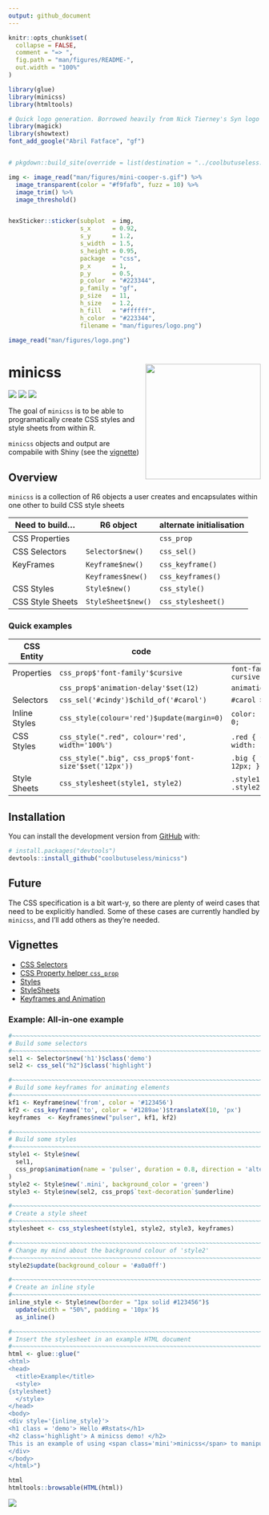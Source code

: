 ```yaml
---
output: github_document
---
```


<!-- README.md is generated from README.Rmd. Please edit that file -->

```r
knitr::opts_chunk$set(
  collapse = FALSE,
  comment = "=> ",
  fig.path = "man/figures/README-",
  out.width = "100%"
)

library(glue)
library(minicss)
library(htmltools)
```

```r
# Quick logo generation. Borrowed heavily from Nick Tierney's Syn logo process
library(magick)
library(showtext)
font_add_google("Abril Fatface", "gf")


# pkgdown::build_site(override = list(destination = "../coolbutuseless.github.io/package/minicss"))
```


```r
img <- image_read("man/figures/mini-cooper-s.gif") %>%
  image_transparent(color = "#f9fafb", fuzz = 10) %>%
  image_trim() %>%
  image_threshold()


hexSticker::sticker(subplot  = img,
                    s_x      = 0.92,
                    s_y      = 1.2,
                    s_width  = 1.5,
                    s_height = 0.95,
                    package  = "css",
                    p_x      = 1,
                    p_y      = 0.5,
                    p_color  = "#223344",
                    p_family = "gf",
                    p_size   = 11,
                    h_size   = 1.2,
                    h_fill   = "#ffffff",
                    h_color  = "#223344",
                    filename = "man/figures/logo.png")

image_read("man/figures/logo.png")
```


# minicss <img src="man/figures/logo.png" align="right" height=230/>

<!-- badges: start -->
![](http://img.shields.io/badge/cool-useless-green.svg)
![](http://img.shields.io/badge/mini-verse-blue.svg)
![](http://img.shields.io/badge/very-experimental-orange.svg)
<!-- badges: end -->

The goal of `minicss` is to be able to programatically create CSS styles and style sheets 
from within R.

`minicss` objects and output are compabile with Shiny (see the [vignette](https://coolbutuseless.github.io/package/minicss/articles/shiny.html))


## Overview

`minicss` is  a collection of R6 objects a user creates and encapsulates within
one other to build CSS style sheets


| Need to build...     | R6 object          | alternate initialisation |
|----------------------|--------------------|--------------------------|
| CSS Properties       |                    | `css_prop`               |
| CSS Selectors        | `Selector$new()`   | `css_sel()`              |
| KeyFrames            | `Keyframe$new()`   | `css_keyframe()`         |
|                      | `Keyframes$new()`  | `css_keyframes()`        |
| CSS Styles           | `Style$new()`      | `css_style()`            |
| CSS Style Sheets     | `StyleSheet$new()` | `css_stylesheet()`       |


### Quick examples


| CSS Entity    | code                                       | result                     |
|---------------|--------------------------------------------|----------------------------|
| Properties    | `css_prop$'font-family'$cursive`           | `font-family: cursive;`    |
|               | `css_prop$'animation-delay'$set(12)`       | `animation-delay: 12;`     |
| Selectors     | `css_sel('#cindy')$child_of('#carol')`     | `#carol > #cindy`          |
| Inline Styles | `css_style(colour='red')$update(margin=0)` | `color: red; margin: 0;`   |
| CSS Styles    | `css_style(".red", colour='red', width='100%')`       | `.red { color: red; width: 100% }`           |
|               | `css_style(".big", css_prop$'font-size'$set('12px'))` | `.big { font-size: 12px; }`                  |
| Style Sheets  | `css_stylesheet(style1, style2)`                      | `.style1 {color:red;}  .style2{color:blue;}` |


## Installation

You can install the development version from [GitHub](https://github.com/coolbutuseless/minicss) with:

``` r
# install.packages("devtools")
devtools::install_github("coolbutuseless/minicss")
```


## Future

The CSS specification is a bit wart-y, 
so there are plenty of weird cases that need to be explicitly handled.  Some of 
these cases are currently handled by `minicss`, and I'll add others as 
they're needed.


## Vignettes


* [CSS Selectors](https://coolbutuseless.github.io/package/minicss/articles/Selectors.html)
* [CSS Property helper `css_prop`](https://coolbutuseless.github.io/package/minicss/articles/Properties.html)
* [Styles](https://coolbutuseless.github.io/package/minicss/articles/Styles.html)
* [StyleSheets](https://coolbutuseless.github.io/package/minicss/articles/StyleSheets.html)
* [Keyframes and Animation](https://coolbutuseless.github.io/package/minicss/articles/animation.html)




### Example: All-in-one example


```r
#~~~~~~~~~~~~~~~~~~~~~~~~~~~~~~~~~~~~~~~~~~~~~~~~~~~~~~~~~~~~~~~~~~~~~~~~~~~~~
# Build some selectors
#~~~~~~~~~~~~~~~~~~~~~~~~~~~~~~~~~~~~~~~~~~~~~~~~~~~~~~~~~~~~~~~~~~~~~~~~~~~~~
sel1 <- Selector$new('h1')$class('demo')
sel2 <- css_sel("h2")$class('highlight')

#~~~~~~~~~~~~~~~~~~~~~~~~~~~~~~~~~~~~~~~~~~~~~~~~~~~~~~~~~~~~~~~~~~~~~~~~~~~~~
# Build some keyframes for animating elements
#~~~~~~~~~~~~~~~~~~~~~~~~~~~~~~~~~~~~~~~~~~~~~~~~~~~~~~~~~~~~~~~~~~~~~~~~~~~~~
kf1 <- Keyframe$new('from', color = '#123456')
kf2 <- css_keyframe('to', color = '#1289ae')$translateX(10, 'px')
keyframes  <- Keyframes$new("pulser", kf1, kf2)

#~~~~~~~~~~~~~~~~~~~~~~~~~~~~~~~~~~~~~~~~~~~~~~~~~~~~~~~~~~~~~~~~~~~~~~~~~~~~~
# Build some styles
#~~~~~~~~~~~~~~~~~~~~~~~~~~~~~~~~~~~~~~~~~~~~~~~~~~~~~~~~~~~~~~~~~~~~~~~~~~~~~
style1 <- Style$new(
  sel1, 
  css_prop$animation(name = 'pulser', duration = 0.8, direction = 'alternate')
)
style2 <- Style$new('.mini', background_color = 'green')
style3 <- Style$new(sel2, css_prop$`text-decoration`$underline)

#~~~~~~~~~~~~~~~~~~~~~~~~~~~~~~~~~~~~~~~~~~~~~~~~~~~~~~~~~~~~~~~~~~~~~~~~~~~~~
# Create a style sheet
#~~~~~~~~~~~~~~~~~~~~~~~~~~~~~~~~~~~~~~~~~~~~~~~~~~~~~~~~~~~~~~~~~~~~~~~~~~~~~
stylesheet <- css_stylesheet(style1, style2, style3, keyframes)

#~~~~~~~~~~~~~~~~~~~~~~~~~~~~~~~~~~~~~~~~~~~~~~~~~~~~~~~~~~~~~~~~~~~~~~~~~~~~~
# Change my mind about the background colour of 'style2'
#~~~~~~~~~~~~~~~~~~~~~~~~~~~~~~~~~~~~~~~~~~~~~~~~~~~~~~~~~~~~~~~~~~~~~~~~~~~~~
style2$update(background_colour = '#a0a0ff')

#~~~~~~~~~~~~~~~~~~~~~~~~~~~~~~~~~~~~~~~~~~~~~~~~~~~~~~~~~~~~~~~~~~~~~~~~~~~~~
# Create an inline style
#~~~~~~~~~~~~~~~~~~~~~~~~~~~~~~~~~~~~~~~~~~~~~~~~~~~~~~~~~~~~~~~~~~~~~~~~~~~~~
inline_style <- Style$new(border = "1px solid #123456")$
  update(width = "50%", padding = '10px')$
  as_inline()

#~~~~~~~~~~~~~~~~~~~~~~~~~~~~~~~~~~~~~~~~~~~~~~~~~~~~~~~~~~~~~~~~~~~~~~~~~~~~~
# Insert the stylesheet in an example HTML document
#~~~~~~~~~~~~~~~~~~~~~~~~~~~~~~~~~~~~~~~~~~~~~~~~~~~~~~~~~~~~~~~~~~~~~~~~~~~~~
html <- glue::glue("
<html>
<head>
  <title>Example</title>
  <style>
{stylesheet}
  </style>
</head>
<body>
<div style='{inline_style}'>
<h1 class = 'demo'> Hello #Rstats</h1>
<h2 class='highlight'> A minicss demo! </h2>
This is an example of using <span class='mini'>minicss</span> to manipulate CSS.
</div>
</body>
</html>")
```


```r
html
htmltools::browsable(HTML(html))
```

<img src="man/figures/readme.gif">














